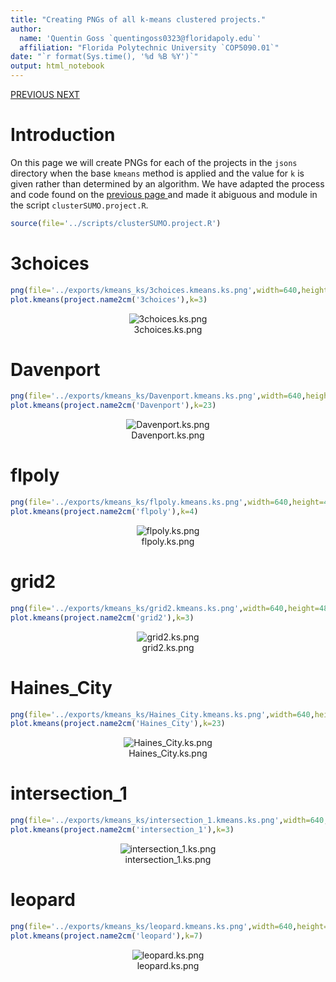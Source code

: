 ```yaml
---
title: "Creating PNGs of all k-means clustered projects."
author: 
  name: 'Quentin Goss `quentingoss0323@floridapoly.edu`'
  affiliation: "Florida Polytechnic University `COP5090.01`"
date: "`r format(Sys.time(), '%d %B %Y')`"
output: html_notebook
---
```


<head>
  <link rel="stylesheet" href="./styles.css">
</head>
<a 
  class="topleft"
  href="./kmeansmethod.nb.html" 
  title="Previous: K-means clustering of junctions coordinates.">
    PREVIOUS
</a>
<a 
  class="topright"
  href="./findneighborsmethod.nb.html" 
  title="Next: Find connections between clusters.">
    NEXT
</a>


# Introduction
On this page we will create PNGs for each of the projects in the `jsons` directory when the base `kmeans` method is applied and the value for `k` is given rather than determined by an algorithm. We have adapted the process and code found on the
<a
 href="./kmeansmethod.nb.html"
 title="Previous: K-means clustering of junctions coordinates.">
 previous page
</a>
and made it abiguous and module in the script `clusterSUMO.project.R`.

```r
source(file='../scripts/clusterSUMO.project.R')
```


# 3choices
```r
png(file='../exports/kmeans_ks/3choices.kmeans.ks.png',width=640,height=480,units='px')
plot.kmeans(project.name2cm('3choices'),k=3)
```
<center>![3choices.ks.png](../exports/kmeans_ks/3choices.kmeans.ks.png)</center>

# Davenport
```r
png(file='../exports/kmeans_ks/Davenport.kmeans.ks.png',width=640,height=480,units='px')
plot.kmeans(project.name2cm('Davenport'),k=23)
```
<center>![Davenport.ks.png](../exports/kmeans_ks/Davenport.kmeans.ks.png)</center>

# flpoly
```r
png(file='../exports/kmeans_ks/flpoly.kmeans.ks.png',width=640,height=480,units='px')
plot.kmeans(project.name2cm('flpoly'),k=4)
```
<center>![flpoly.ks.png](../exports/kmeans_ks/flpoly.kmeans.ks.png)</center>

# grid2
```r
png(file='../exports/kmeans_ks/grid2.kmeans.ks.png',width=640,height=480,units='px')
plot.kmeans(project.name2cm('grid2'),k=3)
```
<center>![grid2.ks.png](../exports/kmeans_ks/grid2.kmeans.ks.png)</center>

# Haines_City
```r
png(file='../exports/kmeans_ks/Haines_City.kmeans.ks.png',width=640,height=480,units='px')
plot.kmeans(project.name2cm('Haines_City'),k=23)
```
<center>![Haines_City.ks.png](../exports/kmeans_ks/Haines_City.kmeans.ks.png)</center>

# intersection_1
```r
png(file='../exports/kmeans_ks/intersection_1.kmeans.ks.png',width=640,height=480,units='px')
plot.kmeans(project.name2cm('intersection_1'),k=3)
```
<center>![intersection_1.ks.png](../exports/kmeans_ks/intersection_1.kmeans.ks.png)</center>

# leopard
```r
png(file='../exports/kmeans_ks/leopard.kmeans.ks.png',width=640,height=480,units='px')
plot.kmeans(project.name2cm('leopard'),k=7)
```
<center>![leopard.ks.png](../exports/kmeans_ks/leopard.kmeans.ks.png)</center>